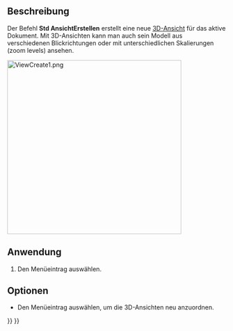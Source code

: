<languages/>

{{Docnav/de
|
|[[Std_OrthographicCamera/de|OrthogonaleKamera]]
|[[Std_View_Menu/de|Std Menü Ansicht]]
|IconL=
|IconR=Std_OrthographicCamera.svg
|IconC=Freecad.svg
}}

{{GuiCommand/de
|Name=Std ViewCreate
|Name/de=Std AnsichtErstellen
|MenuLocation=Ansicht → Neue 3D-Ansicht‏‎
|Workbenches=Alle
|SeeAlso=[[Std_ViewDockUndockFullscreen/de|Std AnsichtAngedocktAbgedocktVollbild]], [[Std ViewDockUndockFullscreen/de|Std AnsichtVollbild]]
}}

<span id="Description"></span>
==Beschreibung==

Der Befehl '''Std AnsichtErstellen''' erstellt eine neue [[3D_View/de|3D-Ansicht]] für das aktive Dokument. Mit 3D-Ansichten kann man auch sein Modell aus verschiedenen Blickrichtungen oder mit unterschiedlichen Skalierungen (zoom levels) ansehen.

[[Image:ViewCreate1.png|400px]]
{{Caption|Die FreeCAD-Oberfläche mit mehreren 3D-Ansichten}}

<span id="Usage"></span>
==Anwendung==

# Den Menüeintrag {{MenuCommand|Ansicht → [[Image:Std_ViewCreate.svg|16px]] Neue 3D-Ansicht}} auswählen.

<span id="Options"></span>
==Optionen==

*  Den Menüeintrag {{MenuCommand|Fenster → Anordnen}} auswählen, um die 3D-Ansichten neu anzuordnen.


{{Docnav/de
|
|[[Std_OrthographicCamera/de|OrthogonaleKamera]]
|[[Std_View_Menu/de|Std Menü Ansicht]]
|IconL=
|IconR=Std_OrthographicCamera.svg
|IconC=Freecad.svg
}}

{{Std_Base_navi{{#translation:}}}}
{{Userdocnavi{{#translation:}}}}